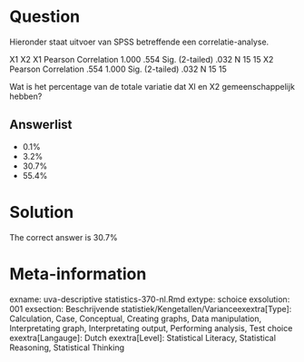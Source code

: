 Question
========

Hieronder staat uitvoer van SPSS betreffende een correlatie-analyse.

X1 X2
X1 Pearson Correlation 1.000 .554
Sig. (2-tailed) .032
N 15 15
X2 Pearson Correlation .554 1.000
Sig. (2-tailed) .032
N 15 15

Wat is het percentage van de totale variatie dat Xl en X2 gemeenschappelijk hebben? 

Answerlist
----------
* 0.1%
* 3.2%
* 30.7%
* 55.4%

Solution
========

The correct answer is  30.7% 

Meta-information
================
exname: uva-descriptive statistics-370-nl.Rmd 
extype: schoice 
exsolution: 001 
exsection: Beschrijvende statistiek/Kengetallen/Varianceexextra[Type]: Calculation, Case, Conceptual, Creating graphs, Data manipulation, Interpretating graph, Interpretating output, Performing analysis, Test choice 
exextra[Langauge]: Dutch 
exextra[Level]: Statistical Literacy, Statistical Reasoning, Statistical Thinking 
